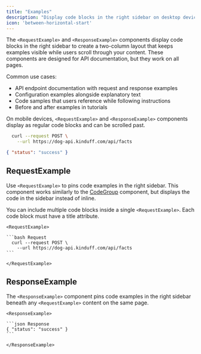 ```yaml
---
title: "Examples"
description: "Display code blocks in the right sidebar on desktop devices"
icon: 'between-horizontal-start'
---
```


The `<RequestExample>` and `<ResponseExample>` components display code blocks in the right sidebar to create a two-column layout that keeps examples visible while users scroll through your content. These components are designed for API documentation, but they work on all pages.

Common use cases:

- API endpoint documentation with request and response examples
- Configuration examples alongside explanatory text
- Code samples that users reference while following instructions
- Before and after examples in tutorials

On mobile devices, `<RequestExample>` and `<ResponseExample>` components display as regular code blocks and can be scrolled past.

<RequestExample>

```bash Request
  curl --request POST \
    --url https://dog-api.kinduff.com/api/facts
```

</RequestExample>

<ResponseExample>

```json Response
{ "status": "success" }
```

</ResponseExample>

## RequestExample

Use `<RequestExample>` to pins code examples in the right sidebar. This component works similarly to the [CodeGroup](/components/code-groups) component, but displays the code in the sidebar instead of inline.

You can include multiple code blocks inside a single `<RequestExample>`. Each code block must have a title attribute.

````mdx RequestExample
<RequestExample>

```bash Request
  curl --request POST \
    --url https://dog-api.kinduff.com/api/facts
```

</RequestExample>
````

## ResponseExample

The `<ResponseExample>` component pins code examples in the right sidebar beneath any `<RequestExample>` content on the same page.

````mdx ResponseExample
<ResponseExample>

```json Response
{ "status": "success" }
```

</ResponseExample>
````
